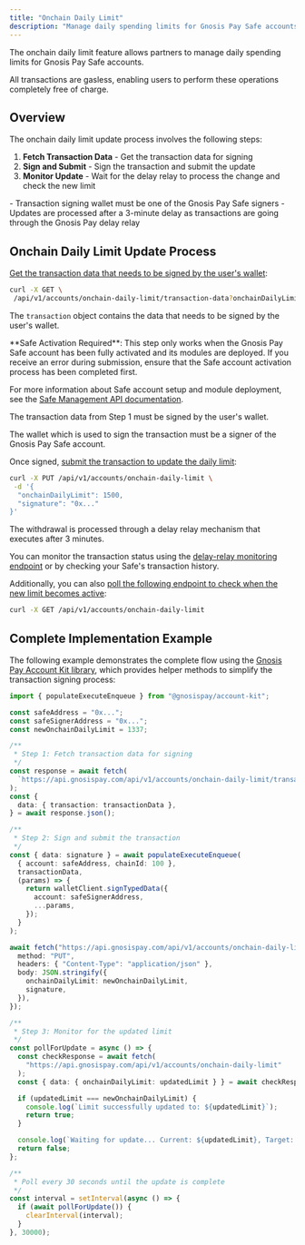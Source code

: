 ```yaml
---
title: "Onchain Daily Limit"
description: "Manage daily spending limits for Gnosis Pay Safe accounts" 
---
```


The onchain daily limit feature allows partners to manage daily spending limits for Gnosis Pay Safe accounts.

All transactions are gasless, enabling users to perform these operations completely free of charge.

## Overview

The onchain daily limit update process involves the following steps:

1. **Fetch Transaction Data** - Get the transaction data for signing
2. **Sign and Submit** - Sign the transaction and submit the update
3. **Monitor Update** - Wait for the delay relay to process the change and check the new limit

<Warning>
- Transaction signing wallet must be one of the Gnosis Pay Safe signers
- Updates are processed after a 3-minute delay as transactions are going through the Gnosis Pay delay relay
</Warning>

## Onchain Daily Limit Update Process

<Steps titleSize="h3">
<Step title="Fetch Transaction Data for Signing">

[Get the transaction data that needs to be signed by the user's wallet](/api-reference/account-management/get-transaction-data-for-setting-daily-limit):

```bash cURL
curl -X GET \
 /api/v1/accounts/onchain-daily-limit/transaction-data?onchainDailyLimit=${newLimit}
```

The `transaction` object contains the data that needs to be signed by the user's wallet.
</Step>
<Step title="Sign and Submit Transaction">

<Warning>
**Safe Activation Required**: This step only works when the Gnosis Pay Safe account has been fully activated and its modules are deployed. If you receive an error during submission, ensure that the Safe account activation process has been completed first.

For more information about Safe account setup and module deployment, see the [Safe Management API documentation](/api-reference/safe-management/deploy-safe-modules-with-a-user-signature).
</Warning>

The transaction data from Step 1 must be signed by the user's wallet.

<Note>
The wallet which is used to sign the transaction must be a signer of the Gnosis Pay Safe account.
</Note>

Once signed, [submit the transaction to update the daily limit](/api-reference/account-management/set-onchain-daily-limit):


```bash cURL
curl -X PUT /api/v1/accounts/onchain-daily-limit \
 -d '{
  "onchainDailyLimit": 1500,
  "signature": "0x..."
}'
```

</Step>
<Step title="Monitor the Transaction Execution">

The withdrawal is processed through a delay relay mechanism that executes after 3 minutes.

You can monitor the transaction status using the [delay-relay monitoring endpoint](/api-reference/account-management/retrieve-the-list-of-delayed-transactions-for-the-authenticated-user) 
or by checking your Safe's transaction history.

Additionally, you can also [poll the following endpoint to check when the new limit becomes active](/api-reference/account-management/get-current-onchain-daily-limit):


```bash cURL
curl -X GET /api/v1/accounts/onchain-daily-limit
```

</Step>
</Steps>

## Complete Implementation Example

The following example demonstrates the complete flow using the [Gnosis Pay Account Kit library](https://github.com/gnosispay/account-kit), which provides helper methods to simplify the transaction signing process:

```typescript
import { populateExecuteEnqueue } from "@gnosispay/account-kit";

const safeAddress = "0x...";
const safeSignerAddress = "0x...";
const newOnchainDailyLimit = 1337;

/**
 * Step 1: Fetch transaction data for signing
 */
const response = await fetch(
  `https://api.gnosispay.com/api/v1/accounts/onchain-daily-limit/transaction-data?onchainDailyLimit=${newOnchainDailyLimit}`
);
const {
  data: { transaction: transactionData },
} = await response.json();

/**
 * Step 2: Sign and submit the transaction
 */
const { data: signature } = await populateExecuteEnqueue(
  { account: safeAddress, chainId: 100 },
  transactionData,
  (params) => {
    return walletClient.signTypedData({
      account: safeSignerAddress,
      ...params,
    });
  }
);

await fetch("https://api.gnosispay.com/api/v1/accounts/onchain-daily-limit", {
  method: "PUT",
  headers: { "Content-Type": "application/json" },
  body: JSON.stringify({
    onchainDailyLimit: newOnchainDailyLimit,
    signature,
  }),
});

/**
 * Step 3: Monitor for the updated limit
 */
const pollForUpdate = async () => {
  const checkResponse = await fetch(
    "https://api.gnosispay.com/api/v1/accounts/onchain-daily-limit"
  );
  const { data: { onchainDailyLimit: updatedLimit } } = await checkResponse.json();

  if (updatedLimit === newOnchainDailyLimit) {
    console.log(`Limit successfully updated to: ${updatedLimit}`);
    return true;
  }

  console.log(`Waiting for update... Current: ${updatedLimit}, Target: ${newOnchainDailyLimit}`);
  return false;
};

/**
 * Poll every 30 seconds until the update is complete
 */
const interval = setInterval(async () => {
  if (await pollForUpdate()) {
    clearInterval(interval);
  }
}, 30000);
```